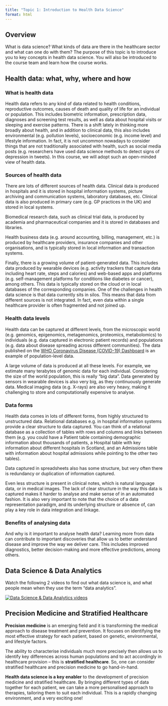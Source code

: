 ```yaml
---
title: "Topic 1: Introduction to Health Data Science"
format: html
---
```


## **Overview**

What is data science? What kinds of data are there in the healthcare sector and what can one do with them? The purpose of this topic is to introduce you to key concepts in health data science. You will also be introduced to the course team and learn how the course works.

## **Health data: what, why, where and how**

### What is health data

Health data refers to any kind of data related to health conditions, reproductive outcomes, causes of death and quality of life for an individual or population. This includes biometric information, prescription data, diagnoses and screening test results, as well as data about hospital visits or sleeping and exercise patterns. There is a shift lately in thinking more broadly about health, and in addition to clinical data, this also includes environmental (e.g. pollution levels), socioeconomic (e.g. income level) and lifestyle information. In fact, it is not uncommon nowadays to consider things that are not traditionally associated with health, such as social media posts (e.g. researchers have used data science methods to detect signs of depression in tweets). In this course, we will adopt such an open-minded view of health data.

### Sources of health data

There are lots of different sources of health data. Clinical data is produced in hospitals and it is stored in hospital information systems, picture archiving and communication systems, laboratory databases, etc. Clinical data is also produced in primary care (e.g. GP practices in the UK) and stored in local systems. 

Biomedical research data, such as clinical trial data, is produced by academia and pharmaceutical companies and it is stored in databases and libraries. 

Health business data (e.g. around accounting, billing, management, etc.) is produced by healthcare providers, insurance companies and other organisations, and is typically stored in local information and transaction systems. 

Finally, there is a growing volume of patient-generated data. This includes data produced by wearable devices (e.g. activity trackers that capture data including heart rate, steps and calories) and web-based apps and platforms (e.g. self-management platforms for conditions like diabetes or cancer), among others. This data is typically stored on the cloud or in local databases of the corresponding companies. One of the challenges in health data science is that data currently sits in silos. This means that data from different sources is not integrated. In fact, even data within a single healthcare provider is often fragmented and not joined up.

### Health data levels

Health data can be captured at different levels, from the microscopic world (e.g. genomics, epigenomics, metagenomics, proteomics, metabolomics) to individuals (e.g. data captured in electronic patient records) and populations (e.g. data about disease spreading across different communities). The data published on the [WHO Coronavirus Disease (COVID-19) Dashboard](https://covid19.who.int/) is an example of population-level data. 

A large volume of data is produced at all these levels. For example, we estimate many terabytes of genomic data for each individual. Considering the size of the world population, this is really "big data". Data generated by sensors in wearable devices is also very big, as they continuously generate data. Medical imaging data (e.g. X-rays) are also very heavy, making it challenging to store and computationally expensive to analyse.

### Data forms

Health data comes in lots of different forms, from highly structured to unstructured data. Relational databases e.g. in hospital information systems provide a clear structure to data captured. You can think of a relational database as a collection of tables with rows and columns and links between them (e.g. you could have a Patient table containing demographic information about thousands of patients, a Hospital table with key information about different hospitals in Scotland, and an Admissions table with information about hospital admissions while pointing to the other two tables). 

Data captured in spreadsheets also has some structure, but very often there is redundancy or duplication of information captured. 

Even less structure is present in clinical notes, which is natural language data, or in medical images. The lack of clear structure in the way this data is captured makes it harder to analyse and make sense of in an automated fashion. It is also very important to note that the choice of a data representation paradigm, and its underlying structure or absence of, can play a key role in data integration and linkage.

### Benefits of analysing data

And why is it important to analyse health data? Learning more from data can contribute to important discoveries that allow us to better understand disease and improve the way we deliver care. This includes improved diagnostics, better decision-making and more effective predictions, among others.

## Data Science & Data Analytics

Watch the following 2 videos to find out what data science is, and what people mean when they use the term "data analytics".

[![Data Science & Data Analytics videos](../../images/health-data-science.png)](https://media.ed.ac.uk/embedplaylist/secure/embed/v2/1/playlistId/1_kwbt232i/uiConfId/32949671)

## Precision Medicine and Stratified Healthcare

**Precision medicine** is an emerging field and it is transforming the medical approach to disease treatment and prevention. It focuses on identifying the most effective strategy for each patient, based on genetic, environmental, and lifestyle factors.

The ability to characterise individuals much more precisely then allows us to identify key differences across human populations and to act accordingly in healthcare provision – this is **stratified healthcare**. So, one can consider stratified healthcare and precision medicine to go hand-in-hand.

**Health data science is a key enabler** to the development of precision medicine and stratified healthcare. By bringing different types of data together for each patient, we can take a more personalised approach to therapies, tailoring them to suit each individual. This is a rapidly changing environment, and a very exciting one!
